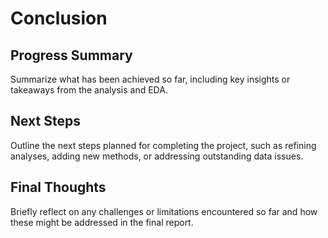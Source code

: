 # Conclusion

## Progress Summary
Summarize what has been achieved so far, including key insights or takeaways from the analysis and EDA.

## Next Steps
Outline the next steps planned for completing the project, such as refining analyses, adding new methods, or addressing outstanding data issues.

## Final Thoughts
Briefly reflect on any challenges or limitations encountered so far and how these might be addressed in the final report.
